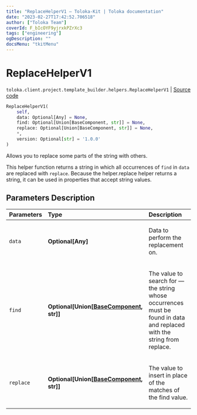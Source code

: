 ```yaml
---
title: "ReplaceHelperV1 — Toloka-Kit | Toloka documentation"
date: "2023-02-27T17:42:52.706518"
author: ["Toloka Team"]
coverId: F_bIcOYF9yjrxkPZrXc3
tags: ["engineering"]
ogDescription: ""
docsMenu: "tkitMenu"
---
```


# ReplaceHelperV1
`toloka.client.project.template_builder.helpers.ReplaceHelperV1` | [Source code](https://github.com/Toloka/toloka-kit/blob/v1.1.4/src/client/project/template_builder/helpers.py#L152)

```python
ReplaceHelperV1(
    self,
    data: Optional[Any] = None,
    find: Optional[Union[BaseComponent, str]] = None,
    replace: Optional[Union[BaseComponent, str]] = None,
    *,
    version: Optional[str] = '1.0.0'
)
```

Allows you to replace some parts of the string with others.

This helper function returns a string in which all occurrences of `find` in `data` are replaced with `replace`.
Because the helper.replace helper returns a string, it can be used in properties that accept string values.

## Parameters Description

| Parameters | Type | Description |
| :----------| :----| :-----------|
`data`|**Optional\[Any\]**|<p>Data to perform the replacement on.</p>
`find`|**Optional\[Union\[[BaseComponent](/docs/toloka-kit/reference/toloka.client.project.template_builder.base.BaseComponent), str\]\]**|<p>The value to search for — the string whose occurrences must be found in data and replaced with the string from replace.</p>
`replace`|**Optional\[Union\[[BaseComponent](/docs/toloka-kit/reference/toloka.client.project.template_builder.base.BaseComponent), str\]\]**|<p>The value to insert in place of the matches of the find value.</p>